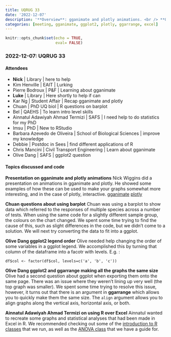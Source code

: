 ```yaml
---
title: UQRUG 33
date: '2022-12-07'
description: '**Overview**: gganimate and plotly animations. <br /> **Questions**: barplots, ggplot2, Excel comparison, ggarrange'
categories: [meeting, gganimate, ggplot2, plotly, ggarrange, excel]
---
```


```r
knitr::opts_chunk$set(echo = TRUE,
                      eval= FALSE)
```

### 2022-12-07: UQRUG 33

#### Attendees

-   **Nick** \| Library \| here to help
-   Kim Henville \| EAIT \| Lurking
-   Pierre Bodroux \| P&F \| Learning about gganimate
-   **Luke** \| Library \| Here shortly to help if can
-   Kar Ng \| Student Affair \| Recap gganimate and plotly
-   Chuan \| PhD UQ biol \| R questions on barplot
-   Bel \| QAEHS \| To learn intro level skills
-   Ainnatul Adawiyah Ahmad Termizi \| SAFS \| I need help to do statistics for my PhD
-   Imsu \| PhD \| New to RStudio
-   Barbara Azevedo de Oliveira \| School of Biological Sciences \| improve my knowledge
-   Debbie \| Postdoc in Sees \| find different applications of R
-   Chris Mancini \| Civil Transport Engineering \| Learn about gganimate
-   Olive Dang \| SAFS \| ggplot2 question

#### **Topics discussed and code**

**Presentation on gganimate and plotly animations** Nick Wiggins did a presentation on animations in gganimate and plotly. He showed some examples of how these can be used to make your graphs somewhat more interesting, and in the case of plotly, interactive. [gganimate](https://gganimate.com/) [plotly](https://plotly.com/r/animations/)

**Chuan questions about using barplot** Chuan was using a barplot to show data which referred to the responses of multiple species across a number of tests. When using the same code for a slightly different sample group, the colours on the chart changed. We spent some time trying to find the cause of this, such as slight differences in the code, but we didn't come to a solution. We will next try converting the data to fit into a ggplot.

**Olive Dang ggplot2 legend order** Olive needed help changing the order of some variables in a ggplot legend. We accomplished this by turning that column of the dataframe into a facotr with levels. E.g. :

```         
df$col <- factor(df$col, levels=c('a', 'b', 'c'))
```

**Olive Dang ggplot2 and ggarrange making all the graphs the same size** Olive had a second question about ggplot when exporting them onto the same page. There was an issue where they weren't lining up very well (the top graph was smaller). We spent some time trying to resolve this issue, however, it turns out that there is an argument in **ggarrange** which allows you to quickly make them the same size. The `align` argument allows you to align graphs along the vertical axis, horizontal axis, or both.

**Ainnatul Adawiyah Ahmad Termizi on using R over Excel** Ainnatul wanted to recreate some graphs and statistical analyses that had been made in Excel in R. We recommended checking out some of the [introduction to R classes](https://github.com/uqlibrary/technology-training/blob/master/R/rstudio_intro/rstudio_intro.md) that we run, as well as the [ANOVA class](https://github.com/uqlibrary/technology-training/blob/master/R/ANOVA-lm/anova-lm.md) that we have a guide for.
